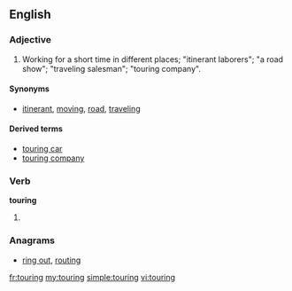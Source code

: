 ==English==

===Adjective===
{{en-adj|-}}

# Working for a short time in different places; "itinerant laborers"; "a road show"; "traveling salesman"; "touring company".

====Synonyms====
* [[itinerant]], [[moving]], [[road]], [[traveling]]

====Derived terms====
* [[touring car]]
* [[touring company]]

===Verb===
'''touring'''

# {{present participle of|[[tour#Verb|tour]]}}

===Anagrams===
* [[ring out#English|ring out]], [[routing#English|routing]]

[[fr:touring]]
[[my:touring]]
[[simple:touring]]
[[vi:touring]]